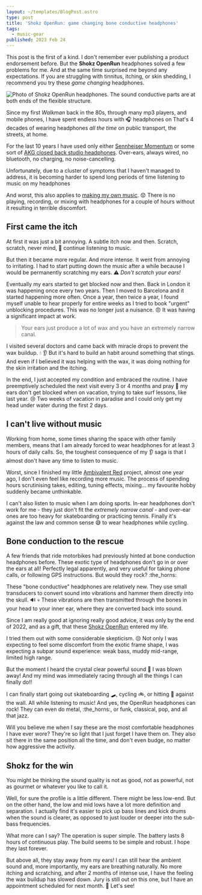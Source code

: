 ```yaml
---
layout: ~/templates/BlogPost.astro
type: post
title: 'Shokz OpenRun: game changing bone conductive headphones'
tags:
  - music-gear
published: 2023 Feb 24
---
```


<Abstract>

This post is the first of a kind. I don't remember ever publishing a product endorsement before. But the **Shokz OpenRun** headphones solved a few problems for me. And at the same time surprised me beyond any expectations. If you are struggling with tinnitus, itching, or skin shedding, I recommend you try these _game changing_ headphones.

</Abstract>

<Hero>

![Photo of Shokz OpenRun headphones. The sound conductive parts are at both ends of the flexible structure.](./media/shokz-openrun-headphones.jpg)

</Hero>

Since my first _Walkman_ back in the 80s, through many mp3 players, and mobile phones, I have spent endless hours with :headphones: headphones on That's 4 decades of wearing headphones _all the time_ on public transport, the streets, at home.

For the last 10 years I have used only either [Sennheiser Momentum](https://www.google.com/search?q=Sennheiser+Momentum) or some sort of [AKG closed back studio headphones](https://www.google.com/search?q=akg+k271). Over-ears, always wired, no bluetooth, no charging, no noise-cancelling.

Unfortunately, due to a cluster of symptoms that I haven't managed to address, it is becoming harder to spend long periods of time listening to music on my headphones

And worst, this also applies to [making my own music](/about/music). :worried: There is no playing, recording, or mixing with headphones for a couple of hours without it resulting in terrible discomfort.

## First came the itch

At first it was just a bit annoying. A subtle itch now and then. Scratch, scratch, never mind, :hear_no_evil: continue listening to music.

But then it became more regular. And more intense. It went from annoying to irritating. I had to start putting down the music after a while because I would be permanently scratching my ears. :warning: _Don't scratch your ears!_

Eventually my ears started to get blocked now and then. Back in London it was happening once every two years. Then I moved to Barcelona and it started happening more often. Once a year, then twice a year, I found myself unable to hear properly for entire weeks as I tried to book "urgent" unblocking procedures. This was no longer just a nuisance. :angry: It was having a significant impact at work.

> Your ears just produce a lot of wax and you have an extremely narrow canal.

I visited several doctors and came back with miracle drops to prevent the wax buildup. :droplet: :ear: But it's hard to build an habit around something that stings. And even if I believed it was helping with the wax, it was doing nothing for the skin irritation and the itching.

In the end, I just accepted my condition and embraced the routine. I have preemptively scheduled the next visit every 3 or 4 months and pray :pray: my ears don't get blocked when on vacation, trying to take surf lessons, like last year. :cry: Two weeks of vacation in paradise and I could only get my head under water during the first 2 days.

## I can't live without music

Working from home, some times sharing the space with other family members, means that I am already forced to wear headphones for at least 3 hours of daily calls. So, the toughest consequence of my :ear: saga is that I almost don't have any time to listen to music.

Worst, since I finished my little [Ambivalent Red](/about/music) project, almost one year ago, I don't even feel like recording more music. The process of spending hours scrutinising takes, editing, tuning effects, mixing... my favourite hobby suddenly became unthinkable.

I can't also listen to music when I am doing sports. In-ear headphones don't work for me - they just don't fit the _extremely narrow canal_ - and over-ear ones are too heavy for skateboarding or practicing tennis. Finally it's against the law and common sense :sweat_smile: to wear headphones while cycling.

## Bone conduction to the rescue

A few friends that ride motorbikes had previously hinted at bone conduction headphones before. These exotic type of headphones don't go in or over the ears at all! Perfectly legal apparently, and very useful for taking phone calls, or following GPS instructions. But would they rock? :the_horns:

These "bone conductive" headphones are relatively new. They use small transducers to convert sound into vibrations and hammer them directly into the skull. :loud_sound: :skull: These vibrations are then transmitted through the bones in your head to your inner ear, where they are converted back into sound.

Since I am really good at ignoring really good advice, it was only by the end of 2022, and as a gift, that these [Shokz OpenRun](https://shokz.com/products/openrun) entered my life.

I tried them out with some considerable skepticism. :unamused: Not only I was expecting to feel some discomfort from the exotic frame shape, I was expecting a subpar sound experience: weak bass, muddy mid-range, limited high range.

But the moment I heard the crystal clear powerful sound :exploding_head: I was blown away! And my mind was immediately racing through all the things I can finally do!!

I can finally start going out skateboarding :skateboard:, cycling :bike:, or hitting :tennis: against the wall. All while listening to music! And yes, the OpenRun headphones can rock! They can even do metal, :the_horns:, or funk, classical, pop, and all that jazz.

Will you believe me when I say these are the most comfortable headphones I have ever wore? They're so light that I just forget I have them on. They also sit there in the same position all the time, and don't even budge, no matter how aggressive the activity.

## Shokz for the win

You might be thinking the sound quality is not as good, not as powerful, not as gourmet or whatever you like to call it.

Well, for sure the profile is a little different. There might be less low-end. But on the other hand, the low and mid lows have a lot more definition and separation. I actually find it's easier to pick up bass lines and kick drums when the sound is clearer, as opposed to just louder or deeper into the sub-bass frequencies.

What more can I say? The operation is super simple. The battery lasts 8 hours of continuous play. The build seems to be simple and robust. I hope they last forever.

But above all, they stay away from my ears! I can still hear the ambient sound and, more importantly, my ears are breathing naturally. No more itching and scratching, and after 2 months of intense use, I have the feeling the wax buildup has slowed down. Jury is still out on this one, but I have an appointment scheduled for next month. :crossed_fingers: Let's see!
